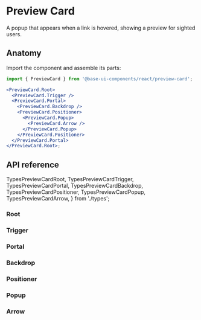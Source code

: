 # Preview Card

<Subtitle>
  A popup that appears when a link is hovered, showing a preview for sighted users.
</Subtitle>
<Meta
  name="description"
  content="A high-quality, unstyled React preview card component that appears when a link is hovered, showing a preview for sighted users."
/>

<Demo path="./demos/hero" />
<link
  as="image"
  rel="preload"
  href="https://images.unsplash.com/photo-1619615391095-dfa29e1672ef?q=80&w=448&h=300"
/>

## Anatomy

Import the component and assemble its parts:

```jsx title="Anatomy"
import { PreviewCard } from '@base-ui-components/react/preview-card';

<PreviewCard.Root>
  <PreviewCard.Trigger />
  <PreviewCard.Portal>
    <PreviewCard.Backdrop />
    <PreviewCard.Positioner>
      <PreviewCard.Popup>
        <PreviewCard.Arrow />
      </PreviewCard.Popup>
    </PreviewCard.Positioner>
  </PreviewCard.Portal>
</PreviewCard.Root>;
```

## API reference

  TypesPreviewCardRoot,
  TypesPreviewCardTrigger,
  TypesPreviewCardPortal,
  TypesPreviewCardBackdrop,
  TypesPreviewCardPositioner,
  TypesPreviewCardPopup,
  TypesPreviewCardArrow,
} from './types';

### Root

<TypesPreviewCardRoot />

### Trigger

<TypesPreviewCardTrigger />

### Portal

<TypesPreviewCardPortal />

### Backdrop

<TypesPreviewCardBackdrop />

### Positioner

<TypesPreviewCardPositioner />

### Popup

<TypesPreviewCardPopup />

### Arrow

<TypesPreviewCardArrow />
